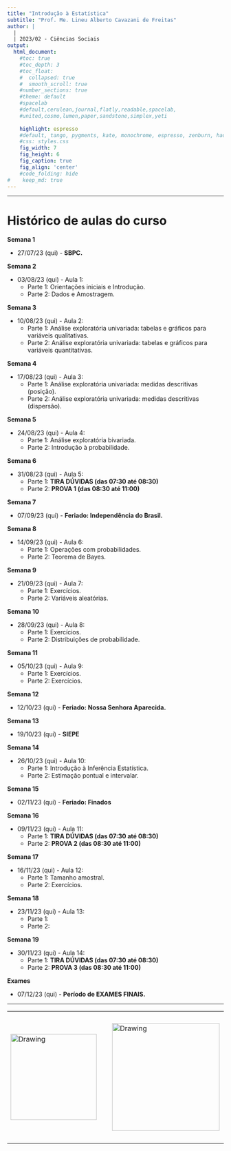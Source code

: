 ```yaml
---
title: "Introdução à Estatística"
subtitle: "Prof. Me. Lineu Alberto Cavazani de Freitas"
author: |
  |
  | 2023/02 - Ciências Sociais
output:
  html_document:                    
    #toc: true                       
    #toc_depth: 3                    
    #toc_float:                      
    #  collapsed: true
    #  smooth_scroll: true
    #number_sections: true           
    #theme: default
    #spacelab
    #default,cerulean,journal,flatly,readable,spacelab,
    #united,cosmo,lumen,paper,sandstone,simplex,yeti
    
    highlight: espresso
    #default, tango, pygments, kate, monochrome, espresso, zenburn, haddock, and textmate
    #css: styles.css                
    fig_width: 7                    
    fig_height: 6                   
    fig_caption: true               
    fig_align: 'center'
    #code_folding: hide              
#    keep_md: true
---
```


---

# Histórico de aulas do curso

**Semana 1**

 - 27/07/23 (qui) - **SBPC.**

**Semana 2**

 - 03/08/23 (qui) - Aula 1:
    - Parte 1: Orientações iniciais e Introdução.
    - Parte 2: Dados e Amostragem.
    
**Semana 3**

 - 10/08/23 (qui) - Aula 2:
    - Parte 1: Análise exploratória univariada: tabelas e gráficos para variáveis qualitativas.
    - Parte 2: Análise exploratória univariada: tabelas e gráficos para variáveis quantitativas.
    
**Semana 4**

 - 17/08/23 (qui) - Aula 3:
    - Parte 1: Análise exploratória univariada: medidas descritivas (posição).
    - Parte 2: Análise exploratória univariada: medidas descritivas (dispersão).
    
**Semana 5**

 - 24/08/23 (qui) - Aula 4:
    - Parte 1: Análise exploratória bivariada.
    - Parte 2: Introdução à probabilidade.
    
**Semana 6**

 - 31/08/23 (qui) - Aula 5:
    - Parte 1: **TIRA DÚVIDAS (das 07:30 até 08:30)**
    - Parte 2: **PROVA 1 (das 08:30 até 11:00)**
    
**Semana 7**

 - 07/09/23 (qui) - **Feriado: Independência do Brasil.**
    
**Semana 8**

 - 14/09/23 (qui) - Aula 6:
    - Parte 1: Operações com probabilidades.
    - Parte 2: Teorema de Bayes.
    
**Semana 9**

 - 21/09/23 (qui) - Aula 7:
    - Parte 1: Exercícios.
    - Parte 2: Variáveis aleatórias.
    
**Semana 10**

 - 28/09/23 (qui) - Aula 8:
    - Parte 1: Exercícios.
    - Parte 2: Distribuições de probabilidade.
    
**Semana 11**

 - 05/10/23 (qui) - Aula 9:
    - Parte 1: Exercícios.
    - Parte 2: Exercícios.
    
**Semana 12**

 - 12/10/23 (qui) - **Feriado: Nossa Senhora Aparecida.**
    
**Semana 13**

 - 19/10/23 (qui) -  **SIEPE**
    
**Semana 14**

 - 26/10/23 (qui) - Aula 10:
    - Parte 1: Introdução à Inferência Estatística.
    - Parte 2: Estimação pontual e intervalar.
    
**Semana 15**

 - 02/11/23 (qui) - **Feriado: Finados**
    
**Semana 16**

 - 09/11/23 (qui) - Aula 11:
    - Parte 1: **TIRA DÚVIDAS (das 07:30 até 08:30)**
    - Parte 2: **PROVA 2 (das 08:30 até 11:00)**
    
**Semana 17**

 - 16/11/23 (qui) - Aula 12:
    - Parte 1: Tamanho amostral.
    - Parte 2: Exercícios.
    
**Semana 18**

 - 23/11/23 (qui) - Aula 13:
    - Parte 1:
    - Parte 2:
    
**Semana 19**

 - 30/11/23 (qui) - Aula 14:
    - Parte 1: **TIRA DÚVIDAS (das 07:30 até 08:30)**
    - Parte 2: **PROVA 3 (das 08:30 até 11:00)**
    
**Exames**

 - 07/12/23 (qui) - **Período de EXAMES FINAIS.**

---

<center>

<table><tr>

<td> <img src="img/ufpr-transparent-600px.png" alt="Drawing" style="width: 200px;"/> </td>

<td> &nbsp; &nbsp; &nbsp; &nbsp; &nbsp; &nbsp; </td>

<td> <img src="img/dest-texto-2.png" alt="Drawing" style="width: 250px;"/> </td>

<td> &nbsp; &nbsp; &nbsp; &nbsp; &nbsp; &nbsp; </td>

<td> <img src="img/leg.png" alt="Drawing" style="width: 300px;"/> </td>

</center>


<div class="tocify-extend-page" data-unique="tocify-extend-page" style="height: 0;"></div>